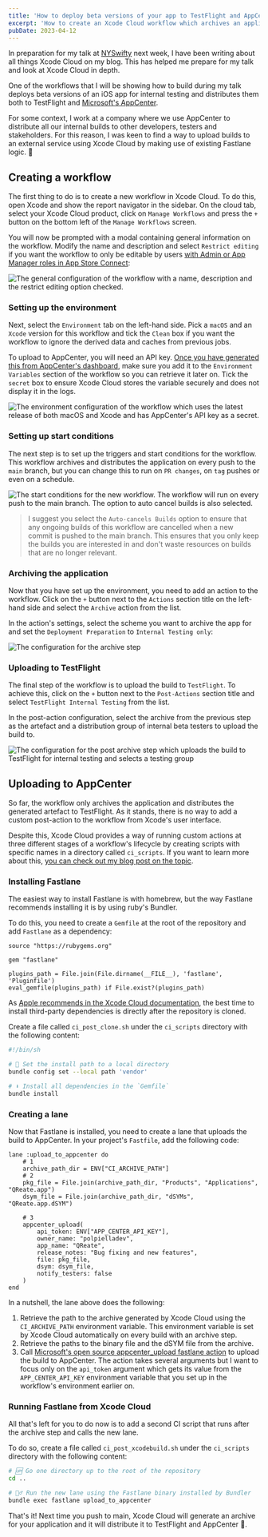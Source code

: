 ```yaml
---
title: 'How to deploy beta versions of your app to TestFlight and AppCenter using Xcode Cloud'
excerpt: 'How to create an Xcode Cloud workflow which archives an application on every push to main and distributes the artefact to TestFlight and AppCenter.'
pubDate: 2023-04-12
---
```


In preparation for my talk at [NYSwifty](https://nyswifty.com) next week, I have been writing about all things Xcode Cloud on my blog. This has helped me prepare for my talk and look at Xcode Cloud in depth.

One of the workflows that I will be showing how to build during my talk deploys beta versions of an iOS app for internal testing and distributes them both to TestFlight and [Microsoft's AppCenter](https://appcenter.ms).

For some context, I work at a company where we use AppCenter to distribute all our internal builds to other developers, testers and stakeholders. For this reason, I was keen to find a way to upload builds to an external service using Xcode Cloud by making use of existing Fastlane logic. 🎉

## Creating a workflow

The first thing to do is to create a new workflow in Xcode Cloud. To do this, open Xcode and show the report navigator in the sidebar. On the cloud tab, select your Xcode Cloud product, click on `Manage Workflows` and press the `+` button on the bottom left of the `Manage Workflows` screen.

You will now be prompted with a modal containing general information on the workflow. Modify the name and description and select `Restrict editing` if you want the workflow to only be editable by users [with Admin or App Manager roles in App Store Connect](https://developer.apple.com/support/roles):

![The general configuration of the workflow with a name, description and the restrict editing option checked.](/assets/posts/how-to-deploy-beta-versions-of-your-app-to-testflight-and-appcenter-with-xcode-cloud/general.webp)

### Setting up the environment

Next, select the `Environment` tab on the left-hand side. Pick a `macOS` and an `Xcode` version for this workflow and tick the `Clean` box if you want the workflow to ignore the derived data and caches from previous jobs.

To upload to AppCenter, you will need an API key. [Once you have generated this from AppCenter's dashboard](https://learn.microsoft.com/en-us/appcenter/api-docs/#creating-an-app-center-app-api-token), make sure you add it to the `Environment Variables` section of the workflow so you can retrieve it later on. Tick the `secret` box to ensure Xcode Cloud stores the variable securely and does not display it in the logs.

![The environment configuration of the workflow which uses the latest release of both macOS and Xcode and has AppCenter's API key as a secret.](/assets/posts/how-to-deploy-beta-versions-of-your-app-to-testflight-and-appcenter-with-xcode-cloud/environment.webp)

### Setting up start conditions

The next step is to set up the triggers and start conditions for the workflow. This workflow archives and distributes the application on every push to the `main` branch, but you can change this to run on `PR changes`, on `tag` pushes or even on a schedule.

![The start conditions for the new workflow. The workflow will run on every push to the main branch. The option to auto cancel builds is also selected.](/assets/posts/how-to-deploy-beta-versions-of-your-app-to-testflight-and-appcenter-with-xcode-cloud/start-conditions.webp)

> I suggest you select the `Auto-cancels Builds` option to ensure that any ongoing builds of this workflow are cancelled when a new commit is pushed to the main branch. This ensures that you only keep the builds you are interested in and don't waste resources on builds that are no longer relevant.

### Archiving the application

Now that you have set up the environment, you need to add an action to the workflow. Click on the `+` button next to the `Actions` section title on the left-hand side and select the `Archive` action from the list.

In the action's settings, select the scheme you want to archive the app for and set the `Deployment Preparation` to `Internal Testing only`:

![The configuration for the archive step](/assets/posts/how-to-deploy-beta-versions-of-your-app-to-testflight-and-appcenter-with-xcode-cloud/actions.webp)

### Uploading to TestFlight

The final step of the workflow is to upload the build to `TestFlight`. To achieve this, click on the `+` button next to the `Post-Actions` section title and select `TestFlight Internal Testing` from the list.

In the post-action configuration, select the archive from the previous step as the artefact and a distribution group of internal beta testers to upload the build to.

![The configuration for the post archive step which uploads the build to TestFlight for internal testing and selects a testing group](/assets/posts/how-to-deploy-beta-versions-of-your-app-to-testflight-and-appcenter-with-xcode-cloud/post-actions.webp)

## Uploading to AppCenter

So far, the workflow only archives the application and distributes the generated artefact to TestFlight. As it stands, there is no way to add a custom post-action to the workflow from Xcode's user interface.

Despite this, Xcode Cloud provides a way of running custom actions at three different stages of a workflow's lifecycle by creating scripts with specific names in a directory called `ci_scripts`. If you want to learn more about this, [you can check out my blog post on the topic](/xcode-cloud-scripts-fastlane-and-cocoapods).

### Installing Fastlane

The easiest way to install Fastlane is with homebrew, but the way Fastlane recommends installing it is by using ruby's Bundler.

To do this, you need to create a `Gemfile` at the root of the repository and add `Fastlane` as a dependency:

```ruby:Gemfile
source "https://rubygems.org"

gem "fastlane"

plugins_path = File.join(File.dirname(__FILE__), 'fastlane', 'Pluginfile')
eval_gemfile(plugins_path) if File.exist?(plugins_path)
```

As [Apple recommends in the Xcode Cloud documentation](https://developer.apple.com/documentation/xcode/making-dependencies-available-to-xcode-cloud), the best time to install third-party dependencies is directly after the repository is cloned.

Create a file called `ci_post_clone.sh` under the `ci_scripts` directory with the following content:

```shell:ci_post_clone.sh
#!/bin/sh

# 📁 Set the install path to a local directory
bundle config set --local path 'vendor'

# ⬇️ Install all dependencies in the `Gemfile`
bundle install
```

### Creating a lane

Now that Fastlane is installed, you need to create a lane that uploads the build to AppCenter. In your project's `Fastfile`, add the following code:

```ruby:Fastfile
lane :upload_to_appcenter do
    # 1
    archive_path_dir = ENV["CI_ARCHIVE_PATH"]
    # 2
    pkg_file = File.join(archive_path_dir, "Products", "Applications", "QReate.app")
    dsym_file = File.join(archive_path_dir, "dSYMs", "QReate.app.dSYM")

    # 3
    appcenter_upload(
        api_token: ENV["APP_CENTER_API_KEY"],
        owner_name: "polpielladev",
        app_name: "QReate",
        release_notes: "Bug fixing and new features",
        file: pkg_file,
        dsym: dsym_file,
        notify_testers: false
    )
end
```

In a nutshell, the lane above does the following:

1. Retrieve the path to the archive generated by Xcode Cloud using the `CI_ARCHIVE_PATH` environment variable. This environment variable is set by Xcode Cloud automatically on every build with an archive step.
2. Retrieve the paths to the binary file and the dSYM file from the archive.
3. Call [Microsoft's open source appcenter_upload fastlane action](https://github.com/microsoft/fastlane-plugin-appcenter) to upload the build to AppCenter. The action takes several arguments but I want to focus only on the `api_token` argument which gets its value from the `APP_CENTER_API_KEY` environment variable that you set up in the workflow's environment earlier on.

### Running Fastlane from Xcode Cloud

All that's left for you to do now is to add a second CI script that runs after the archive step and calls the new lane.

To do so, create a file called `ci_post_xcodebuild.sh` under the `ci_scripts` directory with the following content:

```shell:ci_post_xcodebuild.sh
# 🆙 Go one directory up to the root of the repository
cd ..

# 🏃‍♂️ Run the new lane using the Fastlane binary installed by Bundler
bundle exec fastlane upload_to_appcenter
```

That's it! Next time you push to main, Xcode Cloud will generate an archive for your application and it will distribute it to TestFlight and AppCenter 🎉.
